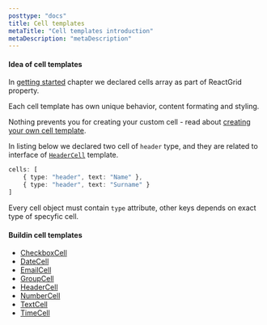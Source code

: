 ```yaml
---
posttype: "docs"
title: Cell templates
metaTitle: "Cell templates introduction"
metaDescription: "metaDescription"
---
```


#### Idea of cell templates

In [getting started](/docs/3.0/1-getting-started/) chapter we declared cells array as part of ReactGrid property.

Each cell template has own unique behavior, content formating and styling. 

Nothing prevents you for creating your custom cell - read about [creating your own cell template](/docs/3.0/5-create-your-own-cell-template/). 

In listing below we declared two cell of `header` type, and they are related to interface of [`HeaderCell`](/docs/3.0/4-cell-templates/6-HeaderCell/) 
template.

```ts
cells: [
    { type: "header", text: "Name" },
    { type: "header", text: "Surname" }
]
```

Every cell object must contain `type` attribute, other keys depends on exact type of specyfic cell.

#### Buildin cell templates

* [CheckboxCell](/docs/3.0/4-cell-templates/2-CheckboxCell/)
* [DateCell](/docs/3.0/4-cell-templates/3-DateCell/)
* [EmailCell](/docs/3.0/4-cell-templates/4-EmailCell/)
* [GroupCell](/docs/3.0/4-cell-templates/5-GroupCell/)
* [HeaderCell](/docs/3.0/4-cell-templates/6-HeaderCell/)
* [NumberCell](/docs/3.0/4-cell-templates/7-NumberCell/)
* [TextCell](/docs/3.0/4-cell-templates/8-TextCell/)
* [TimeCell](/docs/3.0/4-cell-templates/9-TimeCell/)